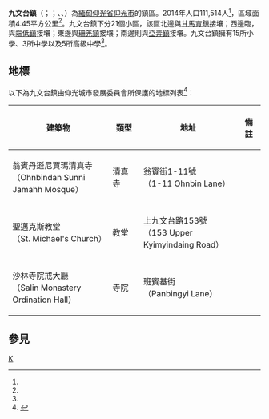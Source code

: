 {{Infobox settlement
|name = 九文台鎮
|native_name = {{lang|my|ကြည့်မြင်တိုင်မြို့နယ်}}
|settlement_type = [[仰光市|仰光市]]鎮區
|image_skyline = Kyimyindaing.jpg
|image_map = Kyimyindaing Township.svg
|mapsize =  250px
|map_caption = 九文台鎮在仰光市的位置
|pushpin_label_position = bottom
|pushpin_map = 
|pushpin_map_caption = 
|seat = 
|seat_type = 
|subdivision_type = 國家
|subdivision_name = {{flag|Burma}}
|subdivision_type1 = [[缅甸行政区划|省邦]]
|subdivision_name1 = [[仰光省|仰光省]]
|subdivision_type3 = 市
|subdivision_name3 = [[仰光市|仰光市]]
|subdivision_type4 = 鎮區
|subdivision_name4 = '''九文台鎮'''
|area_total_km2 = 4.45
|population_footnotes =<ref name="citypopulation">[http://www.citypopulation.de/php/myanmar-admin.php MYANMAR: Administrative Division] {{Wayback|url=http://www.citypopulation.de/php/myanmar-admin.php |date=20151117024737 }}. Citypopulation. 2015-11-29</ref>
|population = 111,514
|population_as_of = 2014
|population_density_km2 = 25,059.33
|coordinates_display = inline,title
|coordinates_region = MM
|latNS = N
|latd = 16
|latm = 48
|lats = 11
|longEW = E
|longd = 96
|longm = 07
|longs = 27
|elevation_ft = 
|elevation_m = 
|timezone = [[Myanmar_Standard_Time|MST]]
|utc_offset = +6:30
|postal_code = 11101
|area_code = 1（行動電話：80、99）<ref>{{cite web | url=http://en.18dao.net/Area_Code/Myanmar | title=Myanmar Area Codes | access-date=2015-11-29 | archive-url=https://web.archive.org/web/20091201164116/http://en.18dao.net/Area_Code/Myanmar | archive-date=2009-12-01 | dead-url=yes }}</ref>
|website =
|footnotes = YCDC<ref name=yc>{{Cite web |url=http://www.yangoncity.com.mm/maps/townships_pro.asp?tname=kyeemyindaing |title=Kyimyindaing Township |publisher=Yangon City Development Committee |accessdate=2009-03-14 |deadurl=yes |archiveurl=https://web.archive.org/web/20111002033346/http://www.yangoncity.com.mm/maps/townships_pro.asp?tname=kyeemyindaing |archivedate=2011-10-02 }}</ref>
}}

'''九文台鎮'''（{{lang-my|ကြည့်မြင်တိုင်မြို့နယ်}}；{{IPA-my|tɕḭmjənàiɴ mjo̰nɛ̀|pron}}；{{lang-en|Kyimyindaing Township}}、{{lang|en|Kyeemyindaing Township}}、{{lang|en|Kyi Myin Dine}}）為[[緬甸|緬甸]][[仰光省|仰光省]][[仰光市|仰光市]]的鎮區。2014年人口111,514人<ref name=citypopulation/>，區域面積4.45平方公里<ref name=citypopulation/>。九文台鎮下分21個小區，該區北邊與[[甘馬育鎮|甘馬育鎮]]接壤；西邊臨{{link-en|仰光河|Yangon river}}，與[[端低鎮|端低鎮]]接壤；東邊與[[珊羌鎮|珊羌鎮]]接壤；南邊則與[[亞弄鎮|亞弄鎮]]接壤。九文台鎮擁有15所小學、3所中學以及5所高級中學<ref name=yc/>。

==地標==
以下為九文台鎮由仰光城市發展委員會所保護的地標列表<ref name=mt>{{Cite journal |url=http://www.myanmar.gov.mm/myanmartimes/no87/New/14.htm |title=Special Reports: Heritage List |publisher=The Myanmar Times |date=2001-10-29 |deadurl=yes |archiveurl=https://web.archive.org/web/20090615164607/http://www.myanmar.gov.mm/myanmartimes/no87/New/14.htm |archivedate=2009-06-15 |journal= |access-date=2015-11-29 }}</ref>：

{| class="wikitable" border="1" style="text-align:center"
|-
! width="340"|建築物
! width="100"|類型
! width="320"|地址
! width="60"|備註
|-
| 翁賓丹遜尼賈瑪清真寺<br>（Ohnbindan Sunni Jamahh Mosque）
| 清真寺
| 翁賓街1-11號<br>（1-11 Ohnbin Lane）
|
|-
| 聖邁克斯教堂<br>（St. Michael's Church）
| 教堂
| 上九文台路153號<br>（153 Upper Kyimyindaing Road）
|
|-
| 沙林寺院戒大廳<br>（Salin Monastery Ordination Hall）
| 寺院
| 班賓基街<br>（Panbingyi Lane）
|
|}

==參見==
{{Reflist}}

{{仰光市行政區劃|state=collapsed}}
{{仰光省行政區劃|state=collapsed}}

[[Category:仰光省鎮區|K]]